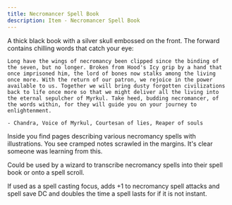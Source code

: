 ```yaml
---
title: Necromancer Spell Book
description: Item - Necromancer Spell Book
---
```

A thick black book with a silver skull embossed on the front.
The forward contains chilling words that catch your eye:

```
Long have the wings of necromancy been clipped since the binding of the seven, but no longer. Broken from Hood's Icy grip by a hand that once imprisoned him, the lord of bones now stalks among the living once more. With the return of our patron, we rejoice in the power available to us. Together we will bring dusty forgotten civilizations back to life once more so that we might deliver all the living into the eternal sepulcher of Myrkul. Take heed, budding necromancer, of the words within, for they will guide you on your journey to enlightenment.

- Chandra, Voice of Myrkul, Courtesan of lies, Reaper of souls
```
Inside you find pages describing various necromancy spells with illustrations. You see cramped notes scrawled in the margins. It's clear someone was learning from this. 

Could be used by a wizard to transcribe necromancy spells into their spell book or onto a spell scroll.

If used as a spell casting focus, adds +1 to necromancy spell attacks and spell save DC and doubles the time a spell lasts for if it is not instant.

